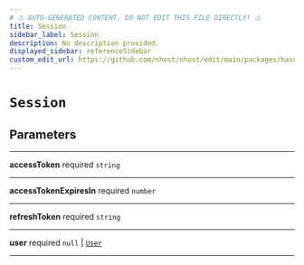```yaml
---
# ⚠️ AUTO-GENERATED CONTENT. DO NOT EDIT THIS FILE DIRECTLY! ⚠️
title: Session
sidebar_label: Session
description: No description provided.
displayed_sidebar: referenceSidebar
custom_edit_url: https://github.com/nhost/nhost/edit/main/packages/hasura-auth-js/src/utils/types.ts#L23
---
```


# `Session`

## Parameters

---

**<span className="parameter-name">accessToken</span>** <span className="optional-status">required</span> `string`

---

**<span className="parameter-name">accessTokenExpiresIn</span>** <span className="optional-status">required</span> `number`

---

**<span className="parameter-name">refreshToken</span>** <span className="optional-status">required</span> `string`

---

**<span className="parameter-name">user</span>** <span className="optional-status">required</span> `null` | [`User`](/reference/docgen/javascript/auth/types/user)

---
